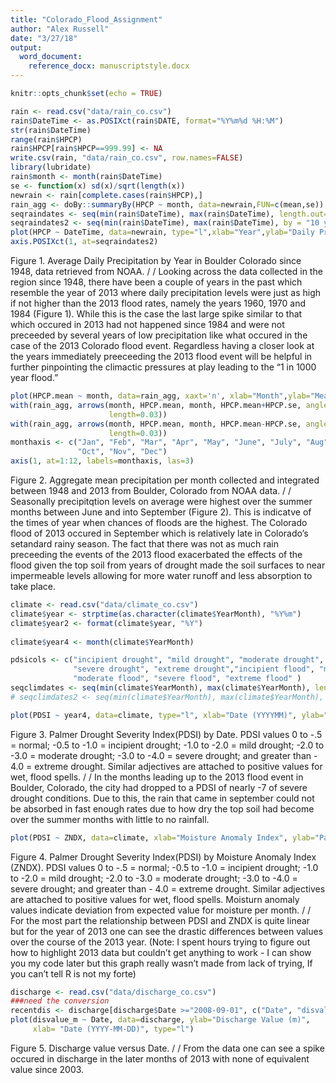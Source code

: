 ```yaml
---
title: "Colorado_Flood_Assignment"
author: "Alex Russell"
date: "3/27/18"
output:
  word_document:
    reference_docx: manuscriptstyle.docx
---
```


```r
knitr::opts_chunk$set(echo = TRUE)
```

```r
rain <- read.csv("data/rain_co.csv")
rain$DateTime <- as.POSIXct(rain$DATE, format="%Y%m%d %H:%M")
str(rain$DateTime)
range(rain$HPCP)
rain$HPCP[rain$HPCP==999.99] <- NA
write.csv(rain, "data/rain_co.csv", row.names=FALSE)
library(lubridate)
rain$month <- month(rain$DateTime)
se <- function(x) sd(x)/sqrt(length(x))
newrain <- rain[complete.cases(rain$HPCP),]
rain_agg <- doBy::summaryBy(HPCP ~ month, data=newrain,FUN=c(mean,se))
seqraindates <- seq(min(rain$DateTime), max(rain$DateTime), length.out=10)
seqraindates2 <- seq(min(rain$DateTime), max(rain$DateTime), by = "10 years")
plot(HPCP ~ DateTime, data=newrain, type="l",xlab="Year",ylab="Daily Precipitation (mm)",xaxt="n")
axis.POSIXct(1, at=seqraindates2)
```

Figure 1. Average Daily Precipitation by Year in Boulder Colorado since 1948, data retrieved from NOAA. 
/
/
Looking across the data collected in the region since 1948, there have been a couple of years in the past which resemble the year of 2013 where daily precipitation levels were just as high if not higher than the 2013 flood rates, namely the years 1960, 1970 and 1984 (Figure 1).  While this is the case the last large spike similar to that which occured in 2013 had not happened since 1984 and were not preceeded by several years of low precipitation like what occured in the case of the 2013 Colorado flood event. Regardless having a closer look at the years immediately preeceeding the 2013 flood event will be helpful in further pinpointing the climactic pressures at play leading to the "1 in 1000 year flood."

```r
plot(HPCP.mean ~ month, data=rain_agg, xaxt='n', xlab="Month",ylab="Mean Precipitation (mm)")
with(rain_agg, arrows(month, HPCP.mean, month, HPCP.mean+HPCP.se, angle=90,
                      length=0.03))
with(rain_agg, arrows(month, HPCP.mean, month, HPCP.mean-HPCP.se, angle=90,
                      length=0.03))
monthaxis <- c("Jan", "Feb", "Mar", "Apr", "May", "June", "July", "Aug", "Sept",
               "Oct", "Nov", "Dec")
axis(1, at=1:12, labels=monthaxis, las=3)
```
Figure 2. Aggregate mean precipitation per month collected and integrated between 1948 and 2013 from Boulder, Colorado from NOAA data. 
/
/
Seasonally precipitqtion levels on average were highest over the summer months between June and into September (Figure 2). This is indicatve of the times of year when chances of floods are the highest. The Colorado flood of 2013 occured in September which is relatively late in Colorado's setandard rainy season. The fact that there was not as much rain preceeding the events of the 2013 flood exacerbated the effects of the flood given the top soil from years of drought made the soil surfaces to near impermeable levels allowing for more water runoff and less absorption to take place.
```r
climate <- read.csv("data/climate_co.csv")
climate$year <- strptime(as.character(climate$YearMonth), "%Y%m")
climate$year2 <- format(climate$year, "%Y")
                         
climate$year4 <- month(climate$YearMonth)

pdsicols <- c("incipient drought", "mild drought", "moderate drought",
              "severe drought", "extreme drought","incipient flood", "mild flood",
              "moderate flood", "severe flood", "extreme flood" )
seqclimdates <- seq(min(climate$YearMonth), max(climate$YearMonth), length.out=2)
# seqclimdates2 <- seq(min(climate$YearMonth), max(climate$YearMonth), by ="2 years")

plot(PDSI ~ year4, data=climate, type="l", xlab="Date (YYYYMM)", ylab="Palmer Drought Severity Index")

```
Figure 3. Palmer Drought Severity Index(PDSI) by Date. PDSI values 0 to -.5 = normal; -0.5 to -1.0 = incipient drought; -1.0 to -2.0 = mild drought; -2.0 to -3.0 = moderate drought; -3.0 to -4.0 = severe drought; and greater than - 4.0 = extreme drought. Similar adjectives are attached to positive values for wet, flood spells.
/
/
In the months leading up to the 2013 flood event in Boulder, Colorado, the city had dropped to a PDSI of nearly -7 of severe drought conditions. Due to this, the rain that came in september could not be absorbed in fast enough rates due to how dry the top soil had become over the summer months with little to no rainfall. 

```r
plot(PDSI ~ ZNDX, data=climate, xlab="Moisture Anomaly Index", ylab="Palmer Drought Severity Index")

```
Figure 4. Palmer Drought Severity Index(PDSI) by Moisture Anomaly Index (ZNDX). PDSI values 0 to -.5 = normal; -0.5 to -1.0 = incipient drought; -1.0 to -2.0 = mild drought; -2.0 to -3.0 = moderate drought; -3.0 to -4.0 = severe drought; and greater than - 4.0 = extreme drought. Similar adjectives are attached to positive values for wet, flood spells. Moisturn anomaly values indicate deviation from expected value for moisture per month. 
/
/
For the most part the relationship between PDSI and ZNDX is quite linear but for the year of 2013 one can see the drastic differences between values over the course of the 2013 year. (Note: I spent hours trying to figure out how to highlight 2013 data but couldn't get anything to work - I can show you my code later but this graph really wasn't made from lack of trying, If you can't tell R is not my forte)

```r
discharge <- read.csv("data/discharge_co.csv")
###need the conversion
recentdis <- discharge[discharge$Date >="2008-09-01", c("Date", "disvalue_m")]
plot(disvalue_m ~ Date, data=discharge, ylab="Discharge Value (m)", 
     xlab= "Date (YYYY-MM-DD)", type="l")

```
Figure 5. Discharge value versus Date. 
/
/
From the data one can see a spike occured in discharge in the later months of 2013 with none of  equivalent value since 2003. 


